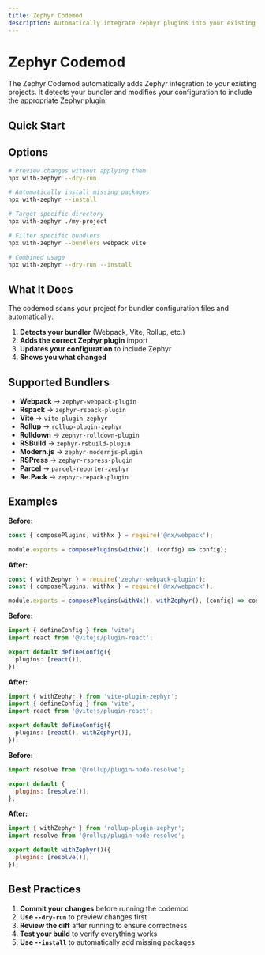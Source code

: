 ```yaml
---
title: Zephyr Codemod
description: Automatically integrate Zephyr plugins into your existing bundler configurations
---
```



# Zephyr Codemod

The Zephyr Codemod automatically adds Zephyr integration to your existing projects. It detects your bundler and modifies your configuration to include the appropriate Zephyr plugin.

## Quick Start

<PackageManagerTabs command="with-zephyr" exec={true} />

## Options

```bash
# Preview changes without applying them
npx with-zephyr --dry-run

# Automatically install missing packages
npx with-zephyr --install

# Target specific directory
npx with-zephyr ./my-project

# Filter specific bundlers
npx with-zephyr --bundlers webpack vite

# Combined usage
npx with-zephyr --dry-run --install
```

## What It Does

The codemod scans your project for bundler configuration files and automatically:

1. **Detects your bundler** (Webpack, Vite, Rollup, etc.)
2. **Adds the correct Zephyr plugin** import
3. **Updates your configuration** to include Zephyr
4. **Shows you what changed**

## Supported Bundlers

- **Webpack** → `zephyr-webpack-plugin`
- **Rspack** → `zephyr-rspack-plugin`
- **Vite** → `vite-plugin-zephyr`
- **Rollup** → `rollup-plugin-zephyr`
- **Rolldown** → `zephyr-rolldown-plugin`
- **RSBuild** → `zephyr-rsbuild-plugin`
- **Modern.js** → `zephyr-modernjs-plugin`
- **RSPress** → `zephyr-rspress-plugin`
- **Parcel** → `parcel-reporter-zephyr`
- **Re.Pack** → `zephyr-repack-plugin`

## Examples

<Tabs>
<Tab label="Webpack">

**Before:**

```javascript
const { composePlugins, withNx } = require('@nx/webpack');

module.exports = composePlugins(withNx(), (config) => config);
```

**After:**

```javascript
const { withZephyr } = require('zephyr-webpack-plugin');
const { composePlugins, withNx } = require('@nx/webpack');

module.exports = composePlugins(withNx(), withZephyr(), (config) => config);
```

</Tab>
<Tab label="Vite">

**Before:**

```typescript
import { defineConfig } from 'vite';
import react from '@vitejs/plugin-react';

export default defineConfig({
  plugins: [react()],
});
```

**After:**

```typescript
import { withZephyr } from 'vite-plugin-zephyr';
import { defineConfig } from 'vite';
import react from '@vitejs/plugin-react';

export default defineConfig({
  plugins: [react(), withZephyr()],
});
```

</Tab>
<Tab label="Rollup">

**Before:**

```javascript
import resolve from '@rollup/plugin-node-resolve';

export default {
  plugins: [resolve()],
};
```

**After:**

```javascript
import { withZephyr } from 'rollup-plugin-zephyr';
import resolve from '@rollup/plugin-node-resolve';

export default withZephyr()({
  plugins: [resolve()],
});
```

</Tab>
</Tabs>

## Best Practices

1. **Commit your changes** before running the codemod
2. **Use `--dry-run`** to preview changes first
3. **Review the diff** after running to ensure correctness
4. **Test your build** to verify everything works
5. **Use `--install`** to automatically add missing packages
